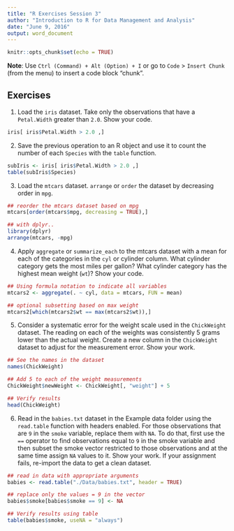 ```yaml
---
title: "R Exercises Session 3"
author: "Introduction to R for Data Management and Analysis"
date: "June 9, 2016"
output: word_document
---
```


```r
knitr::opts_chunk$set(echo = TRUE)
```

**Note**: Use `Ctrl (Command) + Alt (Option) + I` or go to `Code` > `Insert Chunk` (from the menu) to insert a code block "chunk". 

## Exercises

1. Load the `iris` dataset. Take only the observations that have a `Petal.Width` greater than `2.0`.
Show your code. 

```r
iris[ iris$Petal.Width > 2.0 ,]
```

2. Save the previous operation to an R object and use it to count the number of each `Species` with the `table` function.

```r
subIris <- iris[ iris$Petal.Width > 2.0 ,]
table(subIris$Species)
```

3. Load the `mtcars` dataset. `arrange` or `order` the dataset by decreasing order in `mpg`. 

```r
## reorder the mtcars dataset based on mpg
mtcars[order(mtcars$mpg, decreasing = TRUE),]

## with dplyr..
library(dplyr)
arrange(mtcars, -mpg)
```

4. Apply `aggregate` or `summarize_each` to the mtcars dataset with a mean for each of the categories in the `cyl` or cylinder column. What cylinder category gets the most miles per gallon? What cylinder category has the highest mean weight (`wt`)? Show your code. 

```r
## Using formula notation to indicate all variables
mtcars2 <- aggregate(. ~ cyl, data = mtcars, FUN = mean)

## optional subsetting based on max weight
mtcars2[which(mtcars2$wt == max(mtcars2$wt)),]
```

5. Consider a systematic error for the weight scale used in the `ChickWeight` dataset. The reading on each of the weights was consistently 5 grams lower than the actual weight. Create a new column in the `ChickWeight` dataset to adjust for the measurement error. Show your work. 

```r
## See the names in the dataset
names(ChickWeight)

## Add 5 to each of the weight measurements
ChickWeight$newWeight <- ChickWeight[, "weight"] + 5

## Verify results
head(ChickWeight)
```

6. Read in the `babies.txt` dataset in the Example data folder using the `read.table` function with headers enabled. For those observations that are `9` in the `smoke` variable, replace them with `NA`. To do that, first use the `==` operator to find observations equal to `9` in the smoke variable and then subset the smoke vector restricted to those observations and at the same time assign `NA` values to it. Show your work. If your assignment fails, re-import the data to get a clean dataset.

```r
## read in data with appropriate arguments
babies <- read.table("./Data/babies.txt", header = TRUE)

## replace only the values = 9 in the vector
babies$smoke[babies$smoke == 9] <- NA

## Verify results using table
table(babies$smoke, useNA = "always")
```

